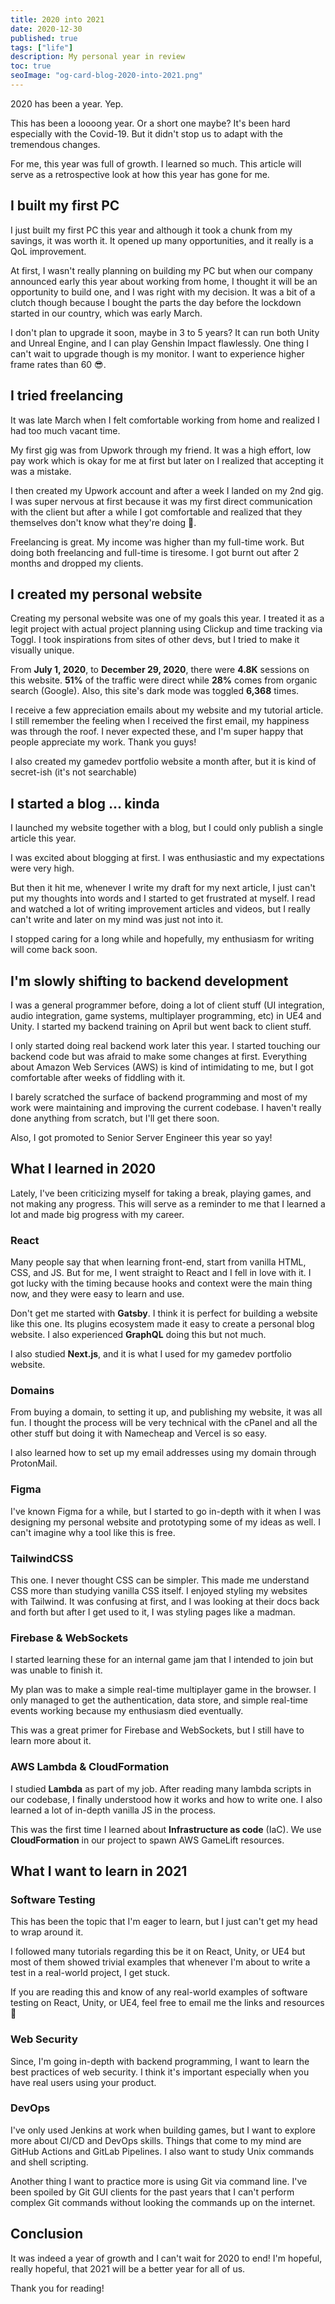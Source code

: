 ```yaml
---
title: 2020 into 2021
date: 2020-12-30
published: true
tags: ["life"]
description: My personal year in review
toc: true
seoImage: "og-card-blog-2020-into-2021.png"
---
```



2020 has been a year. Yep.

This has been a <ExtLink link="https://youtu.be/6-1Ue0FFrHY" newTab>loooong</ExtLink> year. Or a short one maybe? It's been hard especially with the Covid-19. But it didn't stop us to adapt with the tremendous changes.

For me, this year was full of growth. I learned so much. This article will serve as a retrospective look at how this year has gone for me.

## I built my first PC

I just built my first PC this year and although it took a chunk from my savings, it was worth it. It opened up many opportunities, and it really is a QoL improvement.

At first, I wasn't really planning on building my PC but when our company announced early this year about working from home, I thought it will be an opportunity to build one, and I was right with my decision. It was a bit of a clutch though because I bought the parts the day before the lockdown started in our country, which was early March.

I don't plan to upgrade it soon, maybe in 3 to 5 years? It can run both Unity and Unreal Engine, and I can play Genshin Impact flawlessly. One thing I can't wait to upgrade though is my monitor. I want to experience higher frame rates than 60 😎.

## I tried freelancing

It was late March when I felt comfortable working from home and realized I had too much vacant time.

My first gig was from Upwork through my friend. It was a high effort, low pay work which is okay for me at first but later on I realized that accepting it was a mistake.

I then created my Upwork account and after a week I landed on my 2nd gig. I was super nervous at first because it was my first direct communication with the client but after a while I got comfortable and realized that they themselves don't know what they're doing 🤭.

Freelancing is great. My income was higher than my full-time work. But doing both freelancing and full-time is tiresome. I got burnt out after 2 months and dropped my clients.

## I created my personal website

Creating my personal website was one of my goals this year. I treated it as a legit project with actual project planning using <ExtLink link="https://clickup.com/" newTab>Clickup</ExtLink> and time tracking via <ExtLink link="https://toggl.com/track/" newTab>Toggl</ExtLink>. I took <ExtLink link="https://share.clickup.com/t/h/2xkaht/X0MKPPTJM2MXUHV" newTab>inspirations</ExtLink> from sites of other devs, but I tried to make it visually unique.

From **July 1, 2020**, to **December 29, 2020**, there were **4.8K** sessions on this website. **51%** of the traffic were direct while **28%** comes from organic search (Google). Also, this site's dark mode was toggled **6,368** times.

I receive a few appreciation emails about my website and my tutorial article. I still remember the feeling when I received the first email, my happiness was through the roof. I never expected these, and I'm super happy that people appreciate my work. Thank you guys!

I also created my <ExtLink link="https://gamedev.jeffjadulco.com/" newTab>gamedev portfolio website</ExtLink> a month after, but it is kind of secret-ish (it's not searchable)

## I started a blog ... kinda

I launched my website together with a blog, but I could only publish a single article this year.

I was excited about blogging at first. I was enthusiastic and my expectations were very high.

But then it hit me, whenever I write my draft for my next article, I just can't put my thoughts into words and I started to get frustrated at myself. I read and watched a lot of writing improvement articles and videos, but I really can't write and later on my mind was just not into it.

I stopped caring for a long while and hopefully, my enthusiasm for writing will come back soon.

## I'm slowly shifting to backend development

I was a general programmer before, doing a lot of client stuff (UI integration, audio integration, game systems, multiplayer programming, etc) in UE4 and Unity. I started my backend training on April but went back to client stuff.

I only started doing real backend work later this year. I started touching our backend code but was afraid to make some changes at first. Everything about Amazon Web Services (AWS) is kind of intimidating to me, but I got comfortable after weeks of fiddling with it.

I barely scratched the surface of backend programming and most of my work were maintaining and improving the current codebase. I haven't really done anything from scratch, but I'll get there soon.

Also, I got promoted to Senior Server Engineer this year so yay!

## What I learned in 2020

Lately, I've been criticizing myself for taking a break, playing games, and not making any progress. This will serve as a reminder to me that I learned a lot and made big progress with my career.

### React

Many people say that when learning front-end, start from vanilla HTML, CSS, and JS. But for me, I went straight to React and I fell in love with it. I got lucky with the timing because hooks and context were the main thing now, and they were easy to learn and use.

Don't get me started with **Gatsby**. I think it is perfect for building a website like this one. Its plugins ecosystem made it easy to create a personal blog website. I also experienced **GraphQL** doing this but not much.

I also studied **Next.js**, and it is what I used for my gamedev portfolio website.

### Domains

From buying a domain, to setting it up, and publishing my website, it was all fun. I thought the process will be very technical with the cPanel and all the other stuff but doing it with Namecheap and Vercel is so easy.

I also learned how to set up my email addresses using my domain through ProtonMail.

### Figma

I've known Figma for a while, but I started to go in-depth with it when I was designing my personal website and prototyping some of my ideas as well. I can't imagine why a tool like this is free.

### TailwindCSS

This one. I never thought CSS can be simpler. This made me understand CSS more than studying vanilla CSS itself. I enjoyed styling my websites with Tailwind. It was confusing at first, and I was looking at their docs back and forth but after I get used to it, I was styling pages like a madman.

### Firebase & WebSockets

I started learning these for an internal game jam that I intended to join but was unable to finish it.

My plan was to make a simple real-time multiplayer game in the browser. I only managed to get the authentication, data store, and simple real-time events working because my enthusiasm died eventually.

This was a great primer for Firebase and WebSockets, but I still have to learn more about it.

### AWS Lambda & CloudFormation

I studied **Lambda** as part of my job. After reading many lambda scripts in our codebase, I finally understood how it works and how to write one. I also learned a lot of in-depth vanilla JS in the process.

This was the first time I learned about **Infrastructure as code** (IaC). We use **CloudFormation** in our project to spawn AWS GameLift resources.

## What I want to learn in 2021

### Software Testing

This has been the topic that I'm eager to learn, but I just can't get my head to wrap around it.

I followed many tutorials regarding this be it on React, Unity, or UE4 but most of them showed trivial examples that whenever I'm about to write a test in a real-world project, I get stuck.

If you are reading this and know of any real-world examples of software testing on React, Unity, or UE4, feel free to email me the links and resources 😬

### Web Security

Since, I'm going in-depth with backend programming, I want to learn the best practices of web security. I think it's important especially when you have real users using your product.

### DevOps

I've only used Jenkins at work when building games, but I want to explore more about CI/CD and DevOps skills. Things that come to my mind are GitHub Actions and GitLab Pipelines. I also want to study Unix commands and shell scripting.

Another thing I want to practice more is using Git via command line. I've been spoiled by Git GUI clients for the past years that I can't perform complex Git commands without looking the commands up on the internet.

## Conclusion

It was indeed a year of growth and I can't wait for 2020 to end! I'm hopeful, really hopeful, that 2021 will be a better year for all of us.

Thank you for reading!
